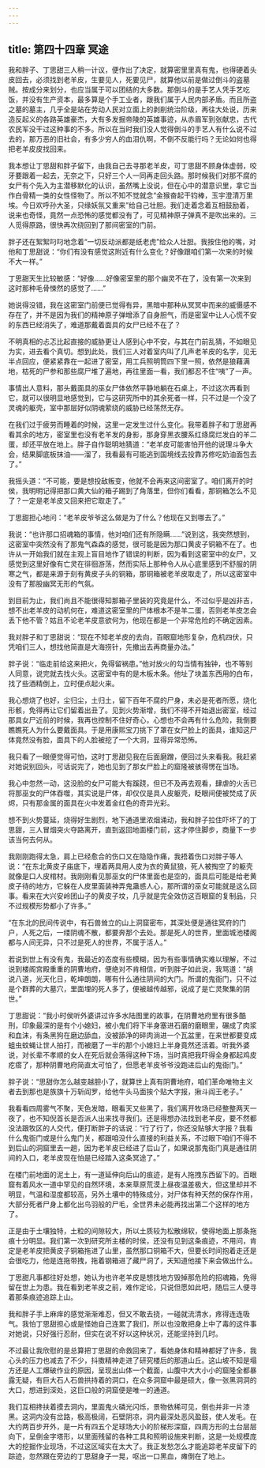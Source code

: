 ```yaml
---
---
---
```

title: 第四十四章 冥途
---




我和胖子、丁思甜三人稍一计议，便作出了决定，就算密里里真有鬼，也得硬着头皮回去，必须找到老羊皮，生要见人，死要见尸，就算他以前是做过倒斗的盗墓贼。按成分来划分，也应当属于可以团结的大多数。那倒斗的是手艺人凭手艺吃饭，并没有生产资本，最多算是个手工业者，跟我们属于人民内部矛盾。而且所盗之墓的墓主，几乎全是站在劳动人民对立面上的剥削统治阶级，再往大处说，历来造反起义的各路英雄豪杰，大有多发掘帝陵的英雄事迹，从赤眉军到张献忠，古代农民军没干过这种事的不多。所以在当时我们没人觉得倒斗的手艺人有什么说不过去的，那万恶的旧社会，有多少穷人的血泪仇啊，不倒不反能行吗？无论如何也得把老羊皮皮找回来。

我本想让丁思甜和胖子留下，由我自己去寻那老羊皮，可丁思甜不顾身体虚弱，咬牙要跟着一起去，无奈之下，只好三个人一同再走回头路。那时候我们对那不腐的女尸有个先入为主潜移默化的认识，虽然嘴上没说，但在心中的潜意识里，拿它当作白骨精一类的女性怪物了。所以不知不觉就念“金猴奋起干钧棒，玉宇澄清万里埃。今日欢呼孙大圣，只缘妖氛又重来”给自己壮胆。我们走着念着互相鼓励着，说来也奇怪，竟然一点恐怖的感觉都没有了，可见精神原子弹真不是吹出来的。三人觅得原路，很快再次绕回到了那间密室的门前。

胖子还在絮絮叼叼地念着“一切反动派都是纸老虎”给众人壮胆。我按住他的嘴，对他和丁思甜说：“你们有没有感觉这附近有什么变化？好像跟咱们第一次来的时候不大一样。”

丁思甜天生比较敏感：“好像……好像密室里的那个幽灵不在了，没有第一次来到这时那种毛骨悚然的感觉了……”

她说得没错，我在这密室门前便已觉得有异，黑暗中那种从冥冥中而来的威慑感不存在了，并不是因为我们的精神原子弹增添了自身胆气，而是密室中让人心慌不安的东西已经消失了，难道那戴着面具的女尸已经不在了？

不明真相的忐忑比起直接的威胁更让人感到心中不安，与其在门前乱猜，不如眼见为实，进去看个真切。想到此处，我们三人对着室内叫了几声老羊皮的名字，见无半点回应，便紧紧靠在一起进了密室，用工兵照明筒四下里一照，依然是狼藉满地，枯死的尸参和那些腐尸堆了遍地，再往里面一看，我们都忍不住“咦”了一声。

事情出人意料，那头戴面具的巫女尸体依然平静地躺在石桌上，不过这次再看到它，就可以很明显地感觉到，它与这研究所中的其余死者一样，只不过是一个没了灵魂的躯壳，室中那层好似阴魂萦绕的威胁已经荡然无存。

在我们过于疲劳而睡着的时候，这里一定发生过什么变化。我带着胖子和丁思甜再看其余的地方，密室里也没有老羊发的身影，那身穿黑衣腰系红绦腐烂发白的羊二蛋，却还平放在地上。胖子自作聪明地猜道：“老羊皮可能害怕开他的说理斗争大会，结果脚底板抹油——溜了，我看最有可能逃到国境线去投靠苏修吃奶油面包去了。”

我摇头道：“不可能，要是想投敌叛变，他就不会再来这间密室了。咱们离开的时侯，我明明记得把那口黄大仙的箱子踢到了角落里，但你们看看，那铜箱怎么不见了？一定是老羊皮又回来把它取走了。”

丁思甜担心地问：“老羊皮爷爷这么做是为了什么？他现在又到哪去了。”

我说：“也许那口招魂箱的事情，他对咱们还有所隐瞒……”说到这，我突然想到，这密室中突然没有了那鬼气森森的感觉，很可能是因为那口黄皮子铜箱不在了。也许从一开始我们就在主观上盲目地作了错误的判断，因为看到这密室中的女尸，又感觉到这里好像有亡灵在徘徊游荡，然而实际上那种令人从心底里感到不舒服的阴寒之气，都是来源于刻有黄皮子头的铜箱，那铜箱被老羊皮取走了，所以这密室中没有了那股幽冥无形的气氛。

到目前为止，我们尚且不能很得知那箱子里装的究竟是什么，不过似乎是凶非吉，想不出老羊皮的动机何在，难道这密室里的尸体根本不是羊二蛋，否则老羊皮怎会丢下他不管？姑且不论老羊皮意欲何为，他现在都是一个非常危险的不确定因素。

我对胖子和丁思甜说：“现在不知老羊皮的去向，百眼窟地形复杂，危机四伏，只凭咱们三人，想找他简直是大海捞针，先撤出去再商量办法。”

胖子说：“临走前给这来把火，免得留祸患。”他对放火的勾当情有独钟，也不等别人同意，说完就去找火头。这密室中有的是木板木条。他址了块盖东西用的白布，找了些酒精倒上，立时便点起火来。

我心想烧了也好，尘归尘，土归土，留下百年不腐的尸身，未必是死者所愿，烧化形骸，免得再让它们留着出丑了。见到火势渐增，我们不得不开始退出密室，经过那具女尸近前的时候，我再也控制不住好奇心，心想也不会再有什么危险，我倒要瞧瞧死人为什么要戴面具。于是用康熙宝刀挑下了罩在女尸脸上的面具，谁知这尸体竟然没有脸，面具下的人脸被挖了一个大洞，显得异常恐怖。

我只看了一眼便觉得可怕，这时丁思甜见我在后面磨蹭，便回过头来看我。我赶紧对她说别回头，可话说完了，她也见到了那女尸脸上的窟隆被骇得愣在当场。

我心中忽然一动，这没脸的女尸可能大有蹊跷，但已不及再去观看，肆虐的火舌已将那巫女的尸体吞噬，其实说是尸体，却仅仅是具人皮躯壳，眨眼间便被焚成了灰烬，只有那金属的面具在火中发着金红色的奇异光彩。

想不到火势蔓延，烧得好生剧烈，地下通道里浓烟涌动，我和胖子拉住吓坏了的丁思甜，三人冒烟突火夺路离开，直到返回地面楼门前，这才停住脚步，商量下一步该当何去何从。

我刚刚跑得太急，肩上已经愈合的伤口又在隐隐作痛，我捂着伤口对胖子等人说：“在东北黄皮子庙底下，埋着两具用人皮为衣的黄鼠狼，死人被掏空了的躯壳就像是口人皮棺材。我刚刚看见那巫女的尸体里面也是空的，面具后可能是给老黄皮子待的地方，它躲在人皮里面装神弄鬼蛊惑人心，那所谓的巫女可能就是这么回事。看来在大兴安岭团山子的黄皮子坟，几乎就是完全效仿这百眼窟的复制品，只不过规模形势都小了许多。”

“在东北的民间传说中，有石兽耸立的山上洞窟密布，其深处便是通往冥府的门户，人死之后，一缕阴魂不散，都要奔那个去处。那是死人的世界，里面城池楼阁都与人间无异，只不过是死人的世界，不属于活人。”

若说到世上有没有鬼，我最近的态度有些模糊，因为有些事情确实难以理解，不过说到楼阁宫殿重重的阴曹地府，便绝对不肯相信，听到胖子如此说，我骂道：“胡说八道，光天化日，乾坤朗朗，哪有什么通往阴间的大门。所谓的鬼衙门，只不过是个群葬的大墓穴，里面埋的死人多了，便被越传越邪，说成了是亡灵聚集的阴世。”

丁思甜说：“我小时侯听外婆讲过许多水陆图里的故事，在阴曹地府里有很多酷刑，印象最深的是有个小媳妇，被小鬼们将下半身塞进石磨的磨眼里，碾成了肉浆和血沫，有条黑狗在磨边舔血，没被舔净的碎肉淌进一个瓦盆里，在来世都要变成蛆虫蚊蝇让世人拍打，而被磨了一半的那个小媳妇上半身竟然还活着。听我外婆说，对长辈不孝顺的女人在死后就会落得这种下场，当时真把我吓得全身都起鸡皮疙瘩了，那种阴曹地府简直太可怕了，但愿老羊皮爷爷没跑进后山的鬼衙门。”

胖子说：“思甜你怎么越变越胆小了，就算世上真有阴曹地府，咱们革命唯物主义者去到那也是族旗十万斩阎罗，给他牛头马面挨个贴大字报，揪斗阎王老子。”

我看看四周雾气不聚，天色发暗，眼看天又些黑了，我们离开牧场已经整整两天一夜了，也不知倪首长是否派人出来找寻我们。还是得想办法找到老羊皮，要不然都没法跟牧区的人交代，便打断胖子的话说：“行了行了，你还没贴够大字报？我看什么鬼衙门或是什么鬼门关，都跟咱没什么直接的利益关系，不过眼下咱们不得不到后山的洞窟里去一趟，因为老羊皮已经进了后山了，如果说那鬼衙门真是通往阴间的入口，老羊皮现在怕是已经踏入这条冥途了。”

在楼门前地面的泥土上，有一道延伸向后山的痕迹，是有人拖拽东西留下的。百眼窟有着风水一道中罕见的自然环境，本来草原荒漠上昼夜温差极大，但这里却并不明显，气温和湿度都较高，另外土壤中的特殊成分，对尸体有种天然的保存作用，大部分死者尸身上都化出鸟羽般的尸毛，全世界未必能再找出第二个这样的地方了。

正是由于土壤独特，土粒的间隙较大，所以土质较为松散绵软，使得地面上那条拖痕十分明显。我们第一次到研究所主楼的时侯，还没有见到这条痕迹，不用问，肯定是老羊皮把黄皮子铜箱拖进了山里，虽然那口铜箱不大，但要长时间抱着走还是会很吃力，他是连拖带拽，拖着钢箱进了藏尸洞了，天知道他接下来会做出什么。

丁思甜凡事都往好处想，她认为也许老羊皮是想找地方毁掉那危险的招魂箱，免得留在世上为患。我在看到老羊皮之前，难作定论，只说但愿如此吧，随后三人便寻着那条痕迹追踪上山。

我和胖子手上麻痒的感觉渐渐难忍，但又不敢去挠，一碰就流清水，疼得连连吸气。我怕丁思甜担心或是怪她自己连累了我们，所以也没敢把身上中了毒的这件事对她说，只好强行忍耐，但实在说不好以这种状况，还能坚持到几时。

不过最让我欣慰的是总算把丁思甜的命救回来了，看她身体和精神都好了许多，我心头的压力也减去了不少，抖擞精神走进了研究楼后的那道山丘。这山坡不知是塌方还是人工爆破作业的原因，呈现出山体一个截面，山腹中大大小小的窟隆全都暴露无疑，有巨大石人石兽拱持着的洞口，在众多洞窟中最是硕大，像一张黑洞洞的大口，想进到深处，这巨口般的洞窟便是唯一的通道。

我们互相搀扶着摸去洞内，里面鬼火磷光闪烁，景物依稀可见，倒也并非一片漆黑。这洞内没有岔路，极高极阔，石壁阴凉，洞内最深处恶风盈鼓，使人发毛。在大约两百步开外，是一片有四五个足球场大小的阶梯形深窟，四周方形的土台层层向下，呈倒金字塔形，以里面残留的各种工具和照明设施来判断，这是一处规模庞大的挖掘作业现场，不过这区域实在太大了。我正发愁怎么才能追踪老羊皮留下的踪迹，忽然跟在旁边的丁思甜身子一晃，呕出一口黑血，瘫倒在了地上。